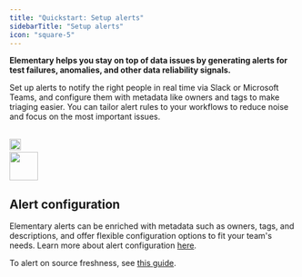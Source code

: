 ```yaml
---
title: "Quickstart: Setup alerts"
sidebarTitle: "Setup alerts"
icon: "square-5"
---
```


**Elementary helps you stay on top of data issues by generating alerts for test failures, anomalies, and other data reliability signals.**

Set up alerts to notify the right people in real time via Slack or Microsoft Teams, and configure them with metadata like owners and tags to make triaging easier. You can tailor alert rules to your workflows to reduce noise and focus on the most important issues.

<Snippet file="alerts/alerts-introduction.mdx" />

<CardGroup cols={2}>
  <Card
    title="Setup alerts on Slack"
    iconType="solid"
    href="/oss/guides/alerts/send-slack-alerts"
  >
  <br />
  <img
    noZoom
    width="20"
    src="https://res.cloudinary.com/dvmtceykh/image/upload/v1707817559/zdlkzpd7wfot3je5zcbt.png"
  />
  </Card>
  <Card
    title="Setup alerts on MS Teams"
    iconType="solid"
    href="/oss/guides/alerts/send-teams-alerts"
  >
  <br />
  <img
      noZoom
      width="50"
      src="https://res.cloudinary.com/dvmtceykh/image/upload/v1707817559/m7o762irx6bfc0ts8e0j.png"
    />
  </Card>
</CardGroup>

## Alert configuration

Elementary alerts can be enriched with metadata such as owners, tags, and descriptions, and offer flexible configuration options to fit your team's needs. Learn more about alert configuration [here](/oss/guides/alerts/alerts-configuration).

To alert on source freshness, see [this guide](/oss/guides/collect-dbt-source-freshness).

